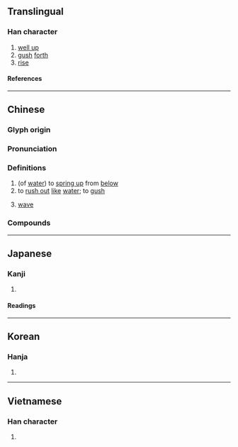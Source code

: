 {{also|涌}}
{{character info}}
==Translingual==

===Han character===
{{Han char|rn=85|rad=水|as=09|sn=12|four=37127|canj=ENBS|ids=⿰氵勇}}

# [[well up]]
# [[gush]] [[forth]]
# [[rise]]

====References====
{{Han ref|kx=0638.050|dkj=17862|dj=1044.260|hdz=31691.050|uh=6E67}}

----

==Chinese==
{{zh-forms|t2=涌|s=涌}}

===Glyph origin===
{{Han compound|水|勇|t1=water|ls=psc|c1=s|c2=p}}

===Pronunciation===
{{zh-pron
|m=yǒng
|c=jung2,jung5
|h=pfs=yúng
|md=
|mn=qz,tw,xm,zz:éng/qz,tw,xm,zz:ióng
|mn_note=éng - vernacular; ióng - literary
|mn-t=iong3/êng2
|mn-t_note=êng2 - dialectal usage, “wave” (in 大湧, 風湧)
|w=
|mc=y
|oc=y
|cat=v
}}
{{attention|zh|mc, oc data at 涌}}

===Definitions===
{{zh-hanzi}}

# (of [[water]]) to [[spring up]] from [[below]]
# to [[rush out]] [[like]] [[water]]; to [[gush]]
#: {{zh-x|一 大 群 人 湧 了 出來|a crowd of people '''gushed''' out}}
# {{lb|zh|Min Nan}} [[wave]]
#: {{zh-x|海湧{éng}|sea '''wave'''|MN}}

===Compounds===
{{zh-der|思如湧泉|思如泉湧|思若湧泉|泉湧|操瓶湧泉|波濤洶湧|湧潮|暗潮洶湧|湧進|湧升流|淚如泉湧|洶湧|湧入|湧出|潮湧|文思泉湧|湧現|湧泉|洶湧澎湃|氣湧如山|風靡雲湧|蜂湧而出|風起雲湧|風起潮湧|鋪霜湧雪|蜂湧|謀如湧泉|痟狗湧:siáu-káu-éng;Min Nan}}

----

==Japanese==

===Kanji===
{{ja-kanji|grade=|rs=水09}}

# {{rfdef|ja|sort=水09}}

====Readings====
{{ja-readings
|on=ゆう, よう
|kun=わ-く
}}

----

==Korean==

===Hanja===
{{ko-hanja|용}}

# {{rfdef|ko|sort=水09}}

----

==Vietnamese==

===Han character===
{{vi-readings|rs=水09|reading=[[rụng]], [[dộng]], [[dũng]]}}

# {{rfdef|vi|sort=水09}}